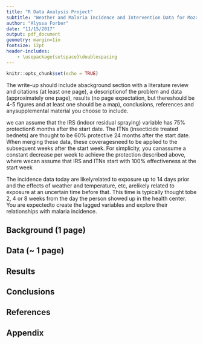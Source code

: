 ```yaml
---
title: "R Data Analysis Project"
subtitle: "Weather and Malaria Incidence and Intervention Data for Mozambique"
author: "Alyssa Forber"
date: "11/15/2017"
output: pdf_document
geometry: margin=1in
fontsize: 12pt 
header-includes:
    - \usepackage{setspace}\doublespacing
---
```


```r
knitr::opts_chunk$set(echo = TRUE)
```

The write-up should include abackground section with a literature review and citations (at least one page), a descriptionof the problem and data (approximately one page), results (no page expectation, but thereshould  be  4-5  figures  and  at  least  one  should  be  a  map),  conclusions,  references  and  anysupplemental material you choose to include.




we can assume that the IRS (indoor residual spraying) variable has 75% protection6  months  after  the  start  date.   The  ITNs  (insecticide  treated  bednets)  are  thought  to  be
60% protective 24 months after the start date.  When merging these data, these coveragesneed to be applied to the subsequent weeks after the start week.  For simplicity,  you canassume a constant decrease per week to achieve the protection described above, where wecan  assume  that  IRS  and  ITNs  start  with  100%  effectiveness  at  the  start  week


The incidence data today are likelyrelated to exposure up to 14 days prior and the effects of weather and temperature, etc, arelikely related to exposure at an uncertain time before that.  This time is typically thought tobe 2, 4 or 8 weeks from the day the person showed up in the health center.  You are expectedto create the lagged variables and explore their relationships with malaria incidence.

## Background (1 page)

## Data (~ 1 page)

## Results 

## Conclusions

## References

## Appendix


